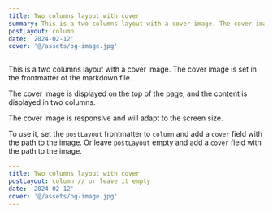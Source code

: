 ```yaml
---
title: Two columns layout with cover
summary: This is a two columns layout with a cover image. The cover image is set in the frontmatter of the markdown file.
postLayout: column
date: '2024-02-12'
cover: '@/assets/og-image.jpg'
---
```


This is a two columns layout with a cover image. The cover image is set in the frontmatter of the markdown file.

The cover image is displayed on the top of the page, and the content is displayed in two columns.

The cover image is responsive and will adapt to the screen size.

To use it, set the `postLayout` frontmatter to `column` and add a `cover` field with the path to the image. Or leave `postLayout` empty and add a `cover` field with the path to the image.

```yaml
---
title: Two columns layout with cover
postLayout: column // or leave it empty
date: '2024-02-12'
cover: '@/assets/og-image.jpg'
---
```

